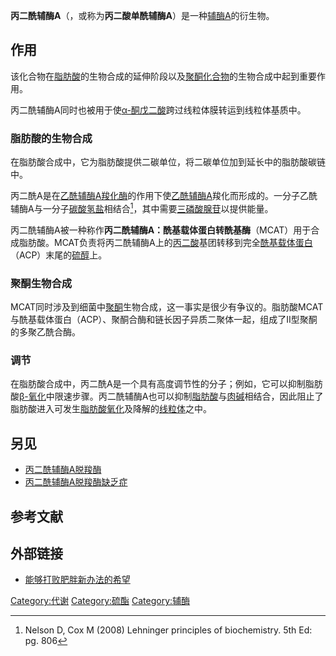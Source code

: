 {{noteTA|G1=生命科学}}
{{Chembox
| ImageFile = Malonyl-CoA2.svg
| ImageSize = 
| IUPACName = 
| OtherNames = 
|Section1={{Chembox Identifiers
| CASNo_Ref = {{cascite|correct|CAS}}
| CASNo = 524-14-1
| ChemSpiderID_Ref = {{chemspidercite|correct|chemspider}}
| ChemSpiderID = 10213
| StdInChI_Ref = {{stdinchicite|correct|chemspider}}
| StdInChI = 1S/C24H38N7O19P3S/c1-24(2,19(37)22(38)27-4-3-13(32)26-5-6-54-15(35)7-14(33)34)9-47-53(44,45)50-52(42,43)46-8-12-18(49-51(39,40)41)17(36)23(48-12)31-11-30-16-20(25)28-10-29-21(16)31/h10-12,17-19,23,36-37H,3-9H2,1-2H3,(H,26,32)(H,27,38)(H,33,34)(H,42,43)(H,44,45)(H2,25,28,29)(H2,39,40,41)/t12-,17-,18-,19?,23-/m1/s1
| StdInChIKey_Ref = {{stdinchicite|correct|chemspider}}
| StdInChIKey = LTYOQGRJFJAKNA-VFLPNFFSSA-N
| PubChem = 869
| SMILES = 
| MeSHName = Malonyl+CoA
  }}
|Section2 = {{Chembox Properties
|   Formula = C<sub>24</sub>H<sub>38</sub>N<sub>7</sub>O<sub>19</sub>P<sub>3</sub>S
|   MolarMass = 853.582
|   Appearance = 
|   Density = 
|   MeltingPt = 
|   BoilingPt = 
  }}
| Section3 = {{Chembox Hazards
|   Solubility = 
|   MainHazards = 
|   FlashPt = 
|   Autoignition = 
  }}
}}
'''丙二酰辅酶A'''（{{lang-en|Malonyl-CoA}}，或称为'''丙二酸单酰辅酶A'''）是一种[[辅酶A|辅酶A]]的衍生物。

==作用==
该化合物在[[脂肪酸|脂肪酸]]的生物合成的延伸阶段以及[[聚酮化合物|聚酮化合物]]的生物合成中起到重要作用。

丙二酰辅酶A同时也被用于使[[α-酮戊二酸|α-酮戊二酸]]跨过线粒体膜转运到线粒体基质中。

===脂肪酸的生物合成===
在脂肪酸合成中，它为脂肪酸提供二碳单位，将二碳单位加到延长中的脂肪酸碳链中。

丙二酰A是在[[乙酰辅酶A羧化酶|乙酰辅酶A羧化酶]]的作用下使[[乙酰辅酶A|乙酰辅酶A]]羧化而形成的。一分子乙酰辅酶A与一分子[[碳酸氢盐|碳酸氢盐]]相结合<ref>Nelson D, Cox M (2008) Lehninger principles of biochemistry. 5th Ed: pg. 806</ref>，其中需要[[三磷酸腺苷|三磷酸腺苷]]以提供能量。

丙二酰辅酶A被一种称作'''丙二酰辅酶A：酰基载体蛋白转酰基酶'''（MCAT）用于合成脂肪酸。MCAT负责将丙二酰辅酶A上的[[丙二酸|丙二酸]]基团转移到完全[[酰基载体蛋白|酰基载体蛋白]]（ACP）末尾的[[硫醇|硫醇]]上。

===聚酮生物合成===
MCAT同时涉及到细菌中[[聚酮|聚酮]]生物合成，这一事实是很少有争议的。脂肪酸MCAT与酰基载体蛋白（ACP）、聚酮合酶和链长因子异质二聚体一起，组成了II型聚酮的多聚乙酰合酶。

===调节===
在脂肪酸合成中，丙二酰A是一个具有高度调节性的分子；例如，它可以抑制脂肪酸[[β-氧化|β-氧化]]中限速步骤。丙二酰辅酶A也可以抑制[[脂肪酸|脂肪酸]]与[[肉碱|肉碱]]相结合，因此阻止了脂肪酸进入可发生[[脂肪酸氧化|脂肪酸氧化]]及降解的[[线粒体|线粒体]]之中。

==另见==
*[[丙二酰辅酶A脱羧酶|丙二酰辅酶A脱羧酶]]
*[[丙二酰辅酶A脱羧酶缺乏症|丙二酰辅酶A脱羧酶缺乏症]]

==参考文献==
{{Reflist}}

==外部链接==
* [http://news.bbc.co.uk/1/hi/health/4608752.stm 能够打败肥胖新办法的希望]{{Wayback|url=http://news.bbc.co.uk/1/hi/health/4608752.stm |date=20061224083139 }}

{{脂肪酸代谢中间产物}}

[[Category:代谢|Category:代谢]]
[[Category:硫酯|Category:硫酯]]
[[Category:辅酶|Category:辅酶]]